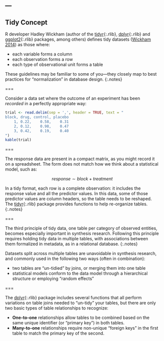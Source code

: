 ---
---

## Tidy Concept

R developer Hadley Wickham (author of the [tidyr](){:.rlib}, [dplyr](){:.rlib}
and [ggplot2](){:.rlib} packages, among others) defines tidy datasets ([Wickham
2014](http://www.jstatsoft.org/v59/i10/paper)) as those where:

- each variable forms a column
- each observation forms a row
- each type of observational unit forms a table

These guidelines may be familiar to some of you---they closely map to best
practices for "normalization" in database design.
{:.notes}

===

Consider a data set where the outcome of an experiment has been *recorded* in a perfectly appropriate way:

```r
trial <- read.delim(sep = ',', header = TRUE, text = "
block, drug, control, placebo
    1, 0.22,    0.58,    0.31
    2, 0.12,    0.98,    0.47
    3, 0.42,    0.19,    0.40
")
kable(trial)
```

===

The response data are present in a compact matrix, as you might record it on a
spreadsheet. The form does not match how we think about a statistical model,
such as:

$$
response \sim block + treatment
$$

In a tidy format, each row is a complete observation: it includes the response
value and all the predictor values. In this data, some of those predictor values
are column headers, so the table needs to be reshaped. The [tidyr](){:.rlib}
package provides functions to help re-organize tables.
{:.notes}

===

The third principle of tidy data, one table per category of observed entities,
becomes especially important in synthesis research. Following this principle
requires holding tidy data in multiple tables, with associations between them
formalized in metadata, as in a relational database.
{:.notes}

Datasets split across multiple tables are unavoidable in synthesis
research, and commonly used in the following two ways (often in combination):

- two tables are "un-tidied" by joins, or merging them into one table
- statistical models conform to the data model through a hierarchical structure
or employing "random effects"

===

The [dplyr](){:.rlib} package includes several functions that all perform
variations on table joins needed to "un-tidy" your tables, but there are only
two basic types of table relationships to recognize:

- **One-to-one** relationships allow tables to be combined based on the same
unique identifier (or "primary key") in both tables.
- **Many-to-one** relationships require non-unique "foreign keys" in the first
table to match the primary key of the second.

